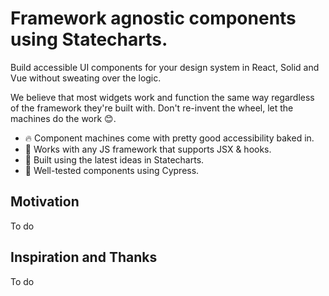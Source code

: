 # Framework agnostic components using Statecharts.

Build accessible UI components for your design system in React, Solid and Vue
without sweating over the logic.

We believe that most widgets work and function the same way regardless of the
framework they're built with. Don't re-invent the wheel, let the machines do the
work 😊.

- 🔥 Component machines come with pretty good accessibility baked in.
- 🦄 Works with any JS framework that supports JSX & hooks.
- 🌳 Built using the latest ideas in Statecharts.
- 🧪 Well-tested components using Cypress.

## Motivation

To do

## Inspiration and Thanks

To do
